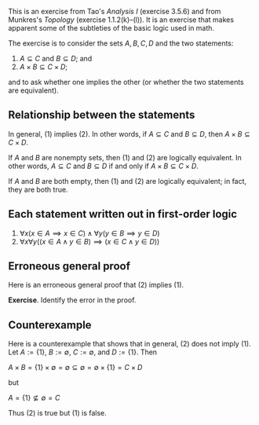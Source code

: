 This is an exercise from Tao's ''Analysis I'' (exercise 3.5.6) and from Munkres's ''Topology'' (exercise 1.1.2(k)–(l)). It is an exercise that makes apparent some of the subtleties of the basic logic used in math.

The exercise is to consider the sets <math>A,B,C,D</math> and the two statements:

# <math>A \subseteq C</math> and <math>B \subseteq D</math>; and
# <math>A\times B \subseteq C\times D</math>;

and to ask whether one implies the other (or whether the two statements are equivalent).

==Relationship between the statements==

In general, (1) implies (2). In other words, if <math>A \subseteq C</math> and <math>B \subseteq D</math>, then <math>A\times B \subseteq C\times D</math>.

If <math>A</math> and <math>B</math> are nonempty sets, then (1) and (2) are logically equivalent. In other words, <math>A \subseteq C</math> and <math>B \subseteq D</math> if and only if <math>A\times B \subseteq C\times D</math>.

If <math>A</math> and <math>B</math> are both empty, then (1) and (2) are logically equivalent; in fact, they are both true.

==Each statement written out in first-order logic==

# <math>\forall x (x \in A \implies x \in C) \wedge \forall y (y \in B \implies y \in D)</math>
# <math>\forall x \forall y ((x \in A \wedge y \in B) \implies (x \in C \wedge y \in D))</math>

==Erroneous general proof==

Here is an erroneous general proof that (2) implies (1).

'''Exercise'''. Identify the error in the proof.

{{collapsible solution|blah}}

==Counterexample==

Here is a counterexample that shows that in general, (2) does not imply (1). Let <math>A := \{1\}</math>, <math>B := \emptyset</math>, <math>C := \emptyset</math>, and <math>D := \{1\}</math>. Then

<math display="block">A\times B = \{1\}\times \emptyset =\emptyset \subseteq \emptyset = \emptyset \times \{1\} = C \times D</math>

but 

<math display="block">A = \{1\} \not\subseteq \emptyset = C</math>

Thus (2) is true but (1) is false.
